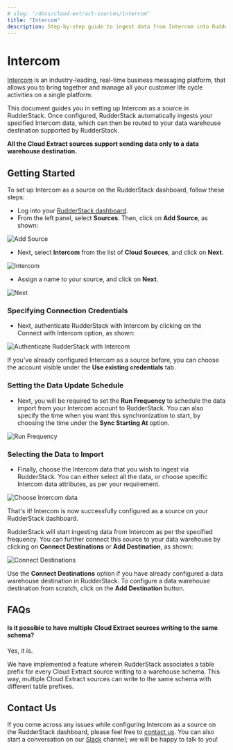```yaml
---
# slug: "/docs/cloud-extract-sources/intercom"
title: "Intercom"
description: Step-by-step guide to ingest data from Intercom into RudderStack.
---
```


# Intercom

[Intercom](https://www.intercom.com/) is an industry-leading, real-time business messaging platform, that allows you to bring together and manage all your customer life cycle activities on a single platform.

This document guides you in setting up Intercom as a source in RudderStack. Once configured, RudderStack automatically ingests your specified Intercom data, which can then be routed to your data warehouse destination supported by RudderStack.

<div class="infoBlock">

<strong>All the Cloud Extract sources support sending data only to a data warehouse destination.</strong>

</div>

## Getting Started

To set up Intercom as a source on the RudderStack dashboard, follow these steps:

- Log into your [RudderStack dashboard](https://app.rudderlabs.com/signup?type=freetrial).
- From the left panel, select **Sources**. Then, click on **Add Source**, as shown:

<!--<img src="../../images/assets/1 (4) (3) (3) (3) (3) (3) (3) (3) (3) (3) (3) (3) (3) (3) (3) (3) (2) (1).png" />-->

<img
  src="../../images/assets/1 (4) (3) (3) (3) (3) (3) (3) (3) (3) (3) (3) (3) (3) (3) (3) (3) (2) (1).png"
  alt="Add Source"
/>

- Next, select **Intercom** from the list of **Cloud Sources**, and click on **Next**.

<!--<img src="../../images/assets/2 (12).png" />-->

<img src="../../images/assets/2 (12).png" alt="Intercom" />

- Assign a name to your source, and click on **Next**.

<!--<img src="../../images/assets/3 (10).png" />-->

<img src="../../images/assets/3 (10).png" alt="Next" />

### Specifying Connection Credentials

- Next, authenticate RudderStack with Intercom by clicking on the Connect with Intercom option, as shown:

<!--<img src="../../images/assets/4 (10).png" />-->

<img
  src="../../images/assets/4 (10).png"
  alt="Authenticate RudderStack with Intercom"
/>

<div class="infoBlock">

If you've already configured Intercom as a source before, you can choose the account visible under the <strong>Use existing credentials</strong> tab.

</div>

### Setting the Data Update Schedule

- Next, you will be required to set the **Run Frequency** to schedule the data import from your Intercom account to RudderStack. You can also specify the time when you want this synchronization to start, by choosing the time under the **Sync Starting At** option.

<!--<img src="../../images/assets/5 (11).png" />-->

<img src="../../images/assets/5 (11).png" alt="Run Frequency" />

### Selecting the Data to Import

- Finally, choose the Intercom data that you wish to ingest via RudderStack. You can either select all the data, or choose specific Intercom data attributes, as per your requirement.

<!--<img src="../../images/assets/6 (12).png" />-->

<img src="../../images/assets/6 (12).png" alt="Choose Intercom data" />

That's it! Intercom is now successfully configured as a source on your RudderStack dashboard.

RudderStack will start ingesting data from Intercom as per the specified frequency. You can further connect this source to your data warehouse by clicking on **Connect Destinations** or **Add Destination**, as shown:

<!--<img src="../../images/assets/7 (7).png" />-->

<img src="../../images/assets/7 (7).png" alt="Connect Destinations" />

<div class="successBlock">

  Use the <strong>Connect Destinations</strong> option if you have already
  configured a data warehouse destination in RudderStack. To configure a data
  warehouse destination from scratch, click on the
  <strong>Add Destination</strong> button.
</div>

## FAQs

#### Is it possible to have multiple Cloud Extract sources writing to the same schema?

Yes, it is.

We have implemented a feature wherein RudderStack associates a table prefix for every Cloud Extract source writing to a warehouse schema. This way, multiple Cloud Extract sources can write to the same schema with different table prefixes.

## Contact Us

If you come across any issues while configuring Intercom as a source on the RudderStack dashboard, please feel free to [contact us](mailto:%20docs@rudderstack.com). You can also start a conversation on our [Slack](https://rudderstack.com/join-rudderstack-slack-community) channel; we will be happy to talk to you!
